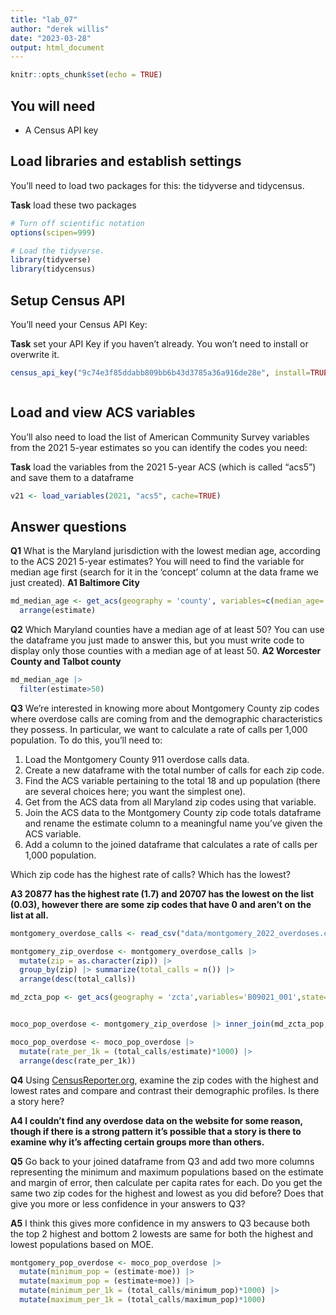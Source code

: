 ```yaml
---
title: "lab_07"
author: "derek willis"
date: "2023-03-28"
output: html_document
---
```


```r
knitr::opts_chunk$set(echo = TRUE)
```

## You will need

-   A Census API key

## Load libraries and establish settings

You'll need to load two packages for this: the tidyverse and tidycensus.

**Task** load these two packages

```r
# Turn off scientific notation
options(scipen=999)

# Load the tidyverse.
library(tidyverse)
library(tidycensus)
```

## Setup Census API

You'll need your Census API Key:

**Task** set your API Key if you haven't already. You won't need to install or overwrite it.

```r
census_api_key("9c74e3f85ddabb809bb6b43d3785a36a916de28e", install=TRUE, overwrite=TRUE)
```

```r

```

## Load and view ACS variables

You'll also need to load the list of American Community Survey variables from the 2021 5-year estimates so you can identify the codes you need:

**Task** load the variables from the 2021 5-year ACS (which is called "acs5") and save them to a dataframe

```r
v21 <- load_variables(2021, "acs5", cache=TRUE)
```

## Answer questions

**Q1** What is the Maryland jurisdiction with the lowest median age, according to the ACS 2021 5-year estimates? You will need to find the variable for median age first (search for it in the 'concept' column at the data frame we just created). **A1 Baltimore City**

```r
md_median_age <- get_acs(geography = 'county', variables=c(median_age='B01002_001'),state='MD', year=2021) |>
  arrange(estimate)
```

**Q2** Which Maryland counties have a median age of at least 50? You can use the dataframe you just made to answer this, but you must write code to display only those counties with a median age of at least 50. **A2 Worcester County and Talbot county**

```r
md_median_age |>
  filter(estimate>50)

```

**Q3** We're interested in knowing more about Montgomery County zip codes where overdose calls are coming from and the demographic characteristics they possess. In particular, we want to calculate a rate of calls per 1,000 population. To do this, you'll need to:

1.  Load the Montgomery County 911 overdose calls data.
2.  Create a new dataframe with the total number of calls for each zip code.
3.  Find the ACS variable pertaining to the total 18 and up population (there are several choices here; you want the simplest one).
4.  Get from the ACS data from all Maryland zip codes using that variable.
5.  Join the ACS data to the Montgomery County zip code totals dataframe and rename the estimate column to a meaningful name you've given the ACS variable.
6.  Add a column to the joined dataframe that calculates a rate of calls per 1,000 population.

Which zip code has the highest rate of calls? Which has the lowest?

**A3 20877 has the highest rate (1.7) and 20707 has the lowest on the list (0.03), however there are some zip codes that have 0 and aren't on the list at all.**

```r
montgomery_overdose_calls <- read_csv("data/montgomery_2022_overdoses.csv")

montgomery_zip_overdose <- montgomery_overdose_calls |> 
  mutate(zip = as.character(zip)) |>
  group_by(zip) |> summarize(total_calls = n()) |>
  arrange(desc(total_calls))

md_zcta_pop <- get_acs(geography = 'zcta',variables='B09021_001',state='MD', year=2019)


moco_pop_overdose <- montgomery_zip_overdose |> inner_join(md_zcta_pop, by=c('zip' = 'GEOID'))

moco_pop_overdose <- moco_pop_overdose |> 
  mutate(rate_per_1k = (total_calls/estimate)*1000) |>
  arrange(desc(rate_per_1k))

```

**Q4** Using [CensusReporter.org](https://censusreporter.org/), examine the zip codes with the highest and lowest rates and compare and contrast their demographic profiles. Is there a story here?

**A4 I couldn't find any overdose data on the website for some reason, though if there is a strong pattern it's possible that a story is there to examine why it's affecting certain groups more than others.**

**Q5** Go back to your joined dataframe from Q3 and add two more columns representing the minimum and maximum populations based on the estimate and margin of error, then calculate per capita rates for each. Do you get the same two zip codes for the highest and lowest as you did before? Does that give you more or less confidence in your answers to Q3?

**A5** I think this gives more confidence in my answers to Q3 because both the top 2 highest and bottom 2 lowests are same for both the highest and lowest populations based on MOE.

```r
montgomery_pop_overdose <- moco_pop_overdose |>
  mutate(minimum_pop = (estimate-moe)) |>
  mutate(maximum_pop = (estimate+moe)) |>
  mutate(minimum_per_1k = (total_calls/minimum_pop)*1000) |>
  mutate(maximum_per_1k = (total_calls/maximum_pop)*1000)
```
